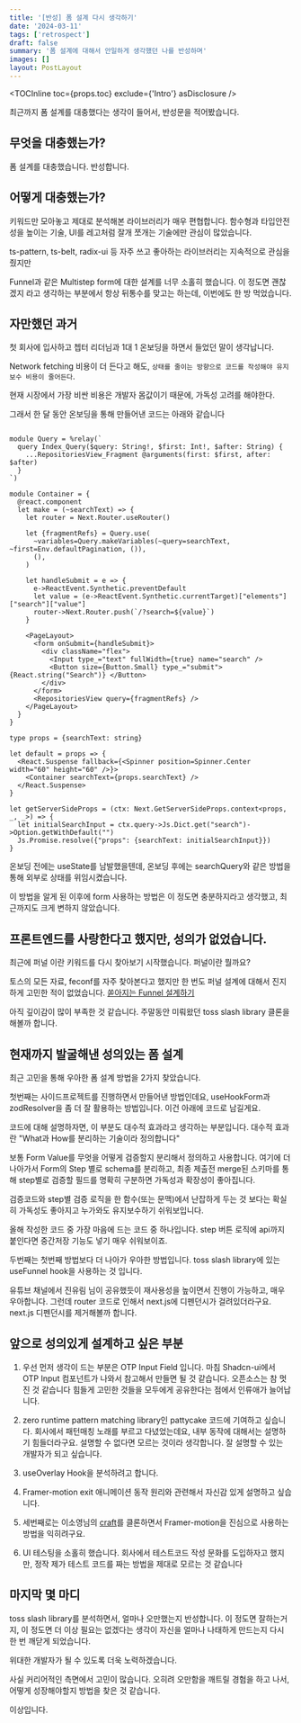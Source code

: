```yaml
---
title: '[반성] 폼 설계 다시 생각하기'
date: '2024-03-11'
tags: ['retrospect']
draft: false
summary: '폼 설계에 대해서 안일하게 생각했던 나를 반성하며'
images: []
layout: PostLayout
---
```


<TOCInline toc={props.toc} exclude={'Intro'} asDisclosure />

최근까지 폼 설계를 대충했다는 생각이 들어서, 반성문을 적어봤습니다.

## 무엇을 대충했는가?

폼 설계를 대충했습니다. 반성합니다.

## 어떻게 대충했는가?

키워드만 모아놓고 제대로 분석해본 라이브러리가 매우 편협합니다.
함수형과 타입안전성을 높이는 기술, UI를 레고처럼 잘개 쪼개는 기술에만 관심이 많았습니다.

ts-pattern, ts-belt, radix-ui 등 자주 쓰고 좋아하는 라이브러리는 지속적으로 관심을 줬지만

Funnel과 같은 Multistep form에 대한 설계를 너무 소홀히 했습니다.
이 정도면 괜찮겠지 라고 생각하는 부분에서 항상 뒤통수를 맞고는 하는데, 이번에도 한 방 먹었습니다.

## 자만했던 과거

첫 회사에 입사하고 쳅터 리더님과 1대 1 온보딩을 하면서 들었던 말이 생각납니다.

Network fetching 비용이 더 든다고 해도, `상태를 줄이는 방향으로 코드를 작성해야 유지보수 비용이 줄어든다`.

현재 시장에서 가장 비싼 비용은 개발자 몸값이기 때문에, 가독성 고려를 해야한다.

그래서 한 달 동안 온보딩을 통해 만들어낸 코드는 아래와 같습니다

```reason

module Query = %relay(`
  query Index_Query($query: String!, $first: Int!, $after: String) {
    ...RepositoriesView_Fragment @arguments(first: $first, after: $after)
  }
`)

module Container = {
  @react.component
  let make = (~searchText) => {
    let router = Next.Router.useRouter()

    let {fragmentRefs} = Query.use(
      ~variables=Query.makeVariables(~query=searchText, ~first=Env.defaultPagination, ()),
      (),
    )

    let handleSubmit = e => {
      e->ReactEvent.Synthetic.preventDefault
      let value = (e->ReactEvent.Synthetic.currentTarget)["elements"]["search"]["value"]
      router->Next.Router.push(`/?search=${value}`)
    }

    <PageLayout>
      <form onSubmit={handleSubmit}>
        <div className="flex">
          <Input type_="text" fullWidth={true} name="search" />
          <Button size={Button.Small} type_="submit"> {React.string("Search")} </Button>
        </div>
      </form>
      <RepositoriesView query={fragmentRefs} />
    </PageLayout>
  }
}

type props = {searchText: string}

let default = props => {
  <React.Suspense fallback={<Spinner position=Spinner.Center width="60" height="60" />}>
    <Container searchText={props.searchText} />
  </React.Suspense>
}

let getServerSideProps = (ctx: Next.GetServerSideProps.context<props, _, _>) => {
  let initialSearchInput = ctx.query->Js.Dict.get("search")->Option.getWithDefault("")
  Js.Promise.resolve({"props": {searchText: initialSearchInput}})
}

```

온보딩 전에는 useState를 남발했을텐데, 온보딩 후에는 searchQuery와 같은 방법을 통해 외부로 상태를 위임시켰습니다.

이 방법을 알게 된 이후에 form 사용하는 방법은 이 정도면 충분하지라고 생각했고, 최근까지도 크게 변하지 않았습니다.

## 프론트엔드를 사랑한다고 했지만, 성의가 없었습니다.

최근에 퍼널 이란 키워드를 다시 찾아보기 시작했습니다.
퍼널이란 뭘까요?

토스의 모든 자료, feconf를 자주 찾아본다고 했지만 한 번도 퍼널 설계에 대해서 진지하게 고민한 적이 없었습니다.
[쏟아지는 Funnel 설계하기](https://www.youtube.com/watch?v=NwLWX2RNVcw)

아직 깊이감이 많이 부족한 것 같습니다. 주말동안 미뤄왔던 toss slash library 클론을 해볼까 합니다.

## 현재까지 발굴해낸 성의있는 폼 설계

최근 고민을 통해 우아한 폼 설계 방법을 2가지 찾았습니다.

첫번째는 사이드프로젝트를 진행하면서 만들어낸 방법인데요, useHookForm과 zodResolver을 좀 더 잘 활용하는 방법입니다.
이건 아래에 코드로 남길게요.

코드에 대해 설명하자면,
이 부분도 대수적 효과라고 생각하는 부분입니다.
대수적 효과란 "What과 How를 분리하는 기술이라 정의합니다"

보통 Form Value를 무엇을 어떻게 검증할지 분리해서 정의하고 사용합니다.
여기에 더 나아가서 Form의 Step 별로 schema를 분리하고, 최종 제출전 merge된 스키마를 통해 step별로 검증할 필드를 명확히 구분하면 가독성과 확장성이 좋아집니다.

검증코드와 step별 검증 로직을 한 함수(또는 문맥)에서 난잡하게 두는 것 보다는 확실히 가독성도 좋아지고 누가와도 유지보수하기 쉬워보입니다.

올해 작성한 코드 중 가장 마음에 드는 코드 중 하나입니다. step 버튼 로직에 api까지 붙인다면 중간저장 기능도 넣기 매우 쉬워보이죠.

두번째는 첫번째 방법보다 더 나아가 우아한 방법입니다. toss slash library에 있는 useFunnel hook을 사용하는 것 입니다.

유튜브 채널에서 진유림 님이 공유했듯이 재사용성을 높이면서 진행이 가능하고, 매우 우아합니다. 그런데 router 코드로 인해서 next.js에 디펜던시가 걸려있더라구요. next.js 디펜던시를 제거해볼까 합니다.

## 앞으로 성의있게 설계하고 싶은 부분

1. 우선 먼저 생각이 드는 부분은 OTP Input Field 입니다.
   마침 Shadcn-ui에서 OTP Input 컴포넌트가 나와서 참고해서 만들면 될 것 같습니다. 오픈소스는 참 멋진 것 같습니다
   힘들게 고민한 것들을 모두에게 공유한다는 점에서 인류애가 늘어납니다.

2. zero runtime pattern matching library인 pattycake 코드에 기여하고 싶습니다. 회사에서 패턴매칭 노래를 부르고 다녔었는데요,
   내부 동작에 대해서는 설명하기 힘들더라구요. 설명할 수 없다면 모르는 것이라 생각합니다. 잘 설명할 수 있는 개발자가 되고 싶습니다.

3. useOverlay Hook을 분석하려고 합니다.

4. Framer-motion exit 애니메이션 동작 원리와 관련해서 자신감 있게 설명하고 싶습니다.

5. 세번째로는 이소영님의 [craft](https://craft.so-so.dev/)를 클론하면서 Framer-motion을 진심으로 사용하는 방법을 익히려구요.

6. UI 테스팅을 소홀히 했습니다. 회사에서 테스트코드 작성 문화를 도입하자고 했지만, 정작 제가 테스트 코드를 짜는 방법을 제대로 모르는 것 같습니다

## 마지막 몇 마디

toss slash library를 분석하면서, 얼마나 오만했는지 반성합니다. 이 정도면 잘하는거지, 이 정도면 더 이상 필요는 없겠다는 생각이 자신을 얼마나 나태하게 만드는지 다시 한 번 깨닫게 되었습니다.

위대한 개발자가 될 수 있도록 더욱 노력하겠습니다.

사실 커리어적인 측면에서 고민이 많습니다. 오히려 오만함을 깨트릴 경험을 하고 나서, 어떻게 성장해야할지 방법을 찾은 것 같습니다.

이상입니다.
